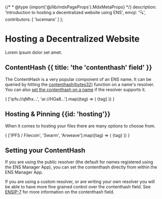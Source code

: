 
{/* * @type {import('@/lib/mdxPageProps').MdxMetaProps} */}
  description: 'Introduction to hosting a decentralized website using ENS',
  emoji: '🔍',
  contributors: [
    'lucemans'
  ]
};

# Hosting a Decentralized Website

<WIP />

Lorem ipsum dolor set amet.

## ContentHash {{ title: 'the \'contenthash\' field' }}

The ContentHash is a very popular component of an ENS name.
It can be queried by hitting the [contenthash(bytes32)](/resolvers/interfaces#0xbc1c58d1) function on a name's resolver.
You can also [set the contenthash on a name](/resolvers/interfaces#0x304e6ade) if the resolver supports it.

<div className="card1 p-4 flex justify-center gap-4">
  {
    ['ipfs://qMhx...', 'ar://HGa8...'].map((tag) => (
      <span key={tag} className="tag tag-blue">{tag}</span> 
    ))
  }
</div>

## Hosting & Pinning {{id: 'hosting'}}

When it comes to hosting your files there are many options to choose from.


<div className="card1 p-4 flex justify-center gap-4">
  {
    ['IPFS / Filecoin', 'Swarm', 'Arweave'].map((tag) => (
      <span key={tag} className="tag tag-blue">{tag}</span> 
    ))
  }
</div>

## Setting your ContentHash

If you are using the public resolver (the default for names registered using the ENS Manager App), you can set the contenthash directly from within the ENS Manager App.

If you are using a custom resolver, or are writing your own resolver you will be able to have more fine grained control over the contenthash field.
See [ENSIP-7](/ensip/7) for more information on the contenthash field.